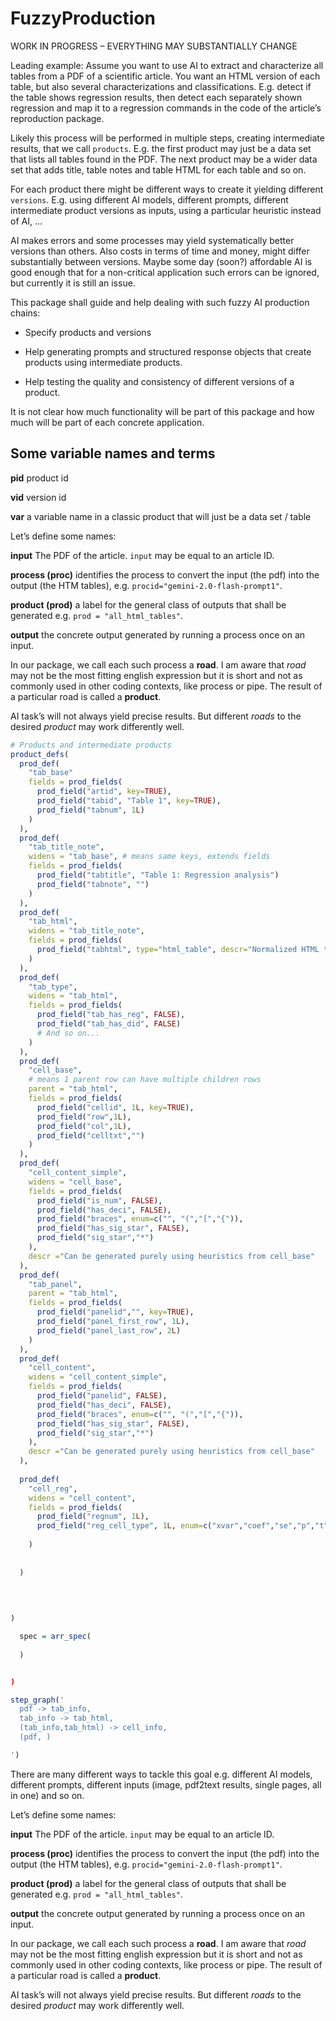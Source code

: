 # FuzzyProduction

WORK IN PROGRESS -- EVERYTHING MAY SUBSTANTIALLY CHANGE

Leading example: Assume you want to use AI to extract and characterize all tables from a PDF of a scientific article. You want an HTML version of each table, but also several characterizations and classifications. E.g. detect if the table shows regression results, then detect each separately shown regression and map it to a regression commands in the code of the article's reproduction package.

Likely this process will be performed in multiple steps, creating intermediate results, that we call `products`. E.g. the first product may just be a data set that lists all tables found in the PDF. The next product may be a wider data set that adds title, table notes and table HTML for each table and so on. 

For each product there might be different ways to create it yielding different `versions`. E.g. using different AI models, different prompts, different intermediate product versions as inputs, using a particular heuristic instead of AI,  ...

AI makes errors and some processes may yield systematically better versions than others. Also costs in terms of time and money, might differ substantially between versions. Maybe some day (soon?) affordable AI is good enough that for a non-critical application such errors can be ignored, but currently it is still an issue.  

This package shall guide and help dealing with such fuzzy AI production chains:
  
- Specify products and versions
  
- Help generating prompts and structured response objects that create products using intermediate products.
  
- Help testing the quality and consistency of different versions of a product.
  
It is not clear how much functionality will be part of this package and how much will be part of each concrete application.   

## Some variable names and terms
  
**pid** product id

**vid** version id

**var** a variable name in a classic product that will just be a data set / table


  
Let's define some names:

**input** The PDF of the article. `input` may be equal to an article ID.

**process (proc)** identifies the process to convert the input (the pdf) into the output (the HTM tables), e.g. `procid="gemini-2.0-flash-prompt1"`.

**product (prod)** a label for the general class of outputs that shall be generated e.g. `prod = "all_html_tables"`.  

**output** the concrete output generated by running a process once on an input.

In our package, we call each such process a **road**. I am aware that *road* may not be the most fitting english expression but it is short and not as commonly used in other coding contexts, like process or pipe. The result of a particular road is called a **product**. 

AI task's will not always yield precise results. But different *roads* to the desired *product* may work differently well.


```r
# Products and intermediate products
product_defs(
  prod_def(
    "tab_base"
    fields = prod_fields(
      prod_field("artid", key=TRUE),
      prod_field("tabid", "Table 1", key=TRUE),
      prod_field("tabnum", 1L)
    )
  ),
  prod_def(
    "tab_title_note",
    widens = "tab_base", # means same keys, extends fields
    fields = prod_fields(
      prod_field("tabtitle", "Table 1: Regression analysis")
      prod_field("tabnote", "")
    )
  ),
  prod_def(
    "tab_html",
    widens = "tab_title_note",
    fields = prod_fields(
      prod_field("tabhtml", type="html_table", descr="Normalized HTML table with cellid, row and col definitions.")
    )
  ),
  prod_def(
    "tab_type",
    widens = "tab_html",
    fields = prod_fields(
      prod_field("tab_has_reg", FALSE),
      prod_field("tab_has_did", FALSE)
      # And so on...
    )
  ),
  prod_def(
    "cell_base",
    # means 1 parent row can have multiple children rows
    parent = "tab_html",
    fields = prod_fields(
      prod_field("cellid", 1L, key=TRUE),
      prod_field("row",1L),
      prod_field("col",1L),
      prod_field("celltxt","")
    )
  ),
  prod_def(
    "cell_content_simple",
    widens = "cell_base",
    fields = prod_fields(
      prod_field("is_num", FALSE),
      prod_field("has_deci", FALSE),
      prod_field("braces", enum=c("", "(","[","{")),
      prod_field("has_sig_star", FALSE),
      prod_field("sig_star","*")
    ),
    descr ="Can be generated purely using heuristics from cell_base"
  ),
  prod_def(
    "tab_panel",
    parent = "tab_html",
    fields = prod_fields(
      prod_field("panelid","", key=TRUE),
      prod_field("panel_first_row", 1L),
      prod_field("panel_last_row", 2L)
    )
  ),
  prod_def(
    "cell_content",
    widens = "cell_content_simple",
    fields = prod_fields(
      prod_field("panelid", FALSE),
      prod_field("has_deci", FALSE),
      prod_field("braces", enum=c("", "(","[","{")),
      prod_field("has_sig_star", FALSE),
      prod_field("sig_star","*")
    ),
    descr ="Can be generated purely using heuristics from cell_base"
  ),
  
  prod_def(
    "cell_reg",
    widens = "cell_content",
    fields = prod_fields(
      prod_field("regnum", 1L),
      prod_field("reg_cell_type", 1L, enum=c("xvar","coef","se","p","t", "nobs", "depvar","regcol","other")),
      
    )
    
    
  )

  
  
  
)

  spec = arr_spec(
    
  )


)

step_graph('
  pdf -> tab_info,
  tab_info -> tab_html,
  (tab_info,tab_html) -> cell_info,
  (pdf, )

') 
```

There are many different ways to tackle this goal e.g. different AI models, different prompts, different inputs (image, pdf2text results, single pages, all in one) and so on.

Let's define some names:

**input** The PDF of the article. `input` may be equal to an article ID.

**process (proc)** identifies the process to convert the input (the pdf) into the output (the HTM tables), e.g. `procid="gemini-2.0-flash-prompt1"`.

**product (prod)** a label for the general class of outputs that shall be generated e.g. `prod = "all_html_tables"`.  

**output** the concrete output generated by running a process once on an input.

In our package, we call each such process a **road**. I am aware that *road* may not be the most fitting english expression but it is short and not as commonly used in other coding contexts, like process or pipe. The result of a particular road is called a **product**. 

AI task's will not always yield precise results. But different *roads* to the desired *product* may work differently well.
